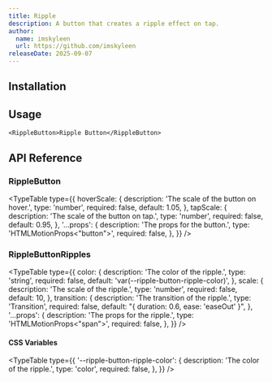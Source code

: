 ```yaml
---
title: Ripple
description: A button that creates a ripple effect on tap.
author:
  name: imskyleen
  url: https://github.com/imskyleen
releaseDate: 2025-09-07
---
```


<ComponentPreview name="demo-primitives-buttons-ripple" />

## Installation

<ComponentInstallation name="primitives-buttons-ripple" />

## Usage

```tsx
<RippleButton>Ripple Button</RippleButton>
```

## API Reference

### RippleButton

<TypeTable
  type={{
    hoverScale: {
      description: 'The scale of the button on hover.',
      type: 'number',
      required: false,
      default: 1.05,
    },
    tapScale: {
      description: 'The scale of the button on tap.',
      type: 'number',
      required: false,
      default: 0.95,
    },
    '...props': {
      description: 'The props for the button.',
      type: 'HTMLMotionProps<"button">',
      required: false,
    },
  }}
/>

### RippleButtonRipples

<TypeTable
  type={{
    color: {
      description: 'The color of the ripple.',
      type: 'string',
      required: false,
      default: 'var(--ripple-button-ripple-color)',
    },
    scale: {
      description: 'The scale of the ripple.',
      type: 'number',
      required: false,
      default: 10,
    },
    transition: {
      description: 'The transition of the ripple.',
      type: 'Transition',
      required: false,
      default: "{ duration: 0.6, ease: 'easeOut' }",
    },
    '...props': {
      description: 'The props for the ripple.',
      type: 'HTMLMotionProps<"span">',
      required: false,
    },
  }}
/>

#### CSS Variables

<TypeTable
  type={{
    '--ripple-button-ripple-color': {
      description: 'The color of the ripple.',
      type: 'color',
      required: false,
    },
  }}
/>
